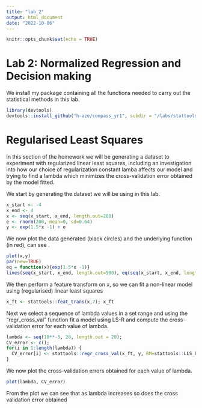 ```yaml
---
title: "lab_2"
output: html_document
date: "2022-10-06"
---
```


```r
knitr::opts_chunk$set(echo = TRUE)
```

# Lab 2: Normalized Regression and Decision making
We install my package containing all the functions needed to carry out the statistical methods in this lab.
```r
library(devtools)
devtools::install_github("h-aze/compass_yr1", subdir = "/labs/stattools")
```

# Regularised Least Squares
In this section of the homework we will be generating a dataset to experiment with regularized linear least squares, including an investigation into how our choice of regularization constant lamba affects our model and trying to find a lambda which minimizes the cross-validation error obtained by the model fitted.

We start by generating the dataset we will be using in this lab.
```r
x_start <- -4
x_end <- 4
x <- seq(x_start, x_end, length.out=200)
e <- rnorm(200, mean=0, sd=0.64)
y <- exp(1.5*x -1) + e 
```

We now plot the data generated (black circles) and the underlying function (in red), can see .
```r
plot(x,y)
par(new=TRUE)
eq = function(x){exp(1.5*x -1)}
lines(seq(x_start, x_end, length.out=500), eq(seq(x_start, x_end, length.out=500)), type='l',col="red")
```

We then perform a feature transform on x, so we can fit a non-linear model using (regularised) linear least squares 
```r
x_ft <- stattools::feat_trans(x,7); x_ft
```

Next we select a sequence of lambda values in a set range and using the "regr_cross_val" function fit a model using LS-R and compute the cross-validation error for each value of lambda.
```r
lambda <- seq(10**-3, 20, length.out = 20);
CV_error <- c();
for(i in 1:length(lambda)) {
  CV_error[i] <- stattools::regr_cross_val(x_ft, y, RM=stattools::LLS_R, k=200, lambda[i]);
}
```

We now plot the cross-validation errors obtained for each value of lambda.
```r
plot(lambda, CV_error)
```
From the plot we can see that as lambda increases so does the cross validation error obtained

```r

```


